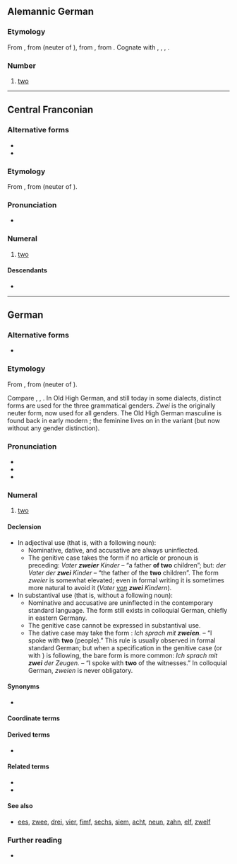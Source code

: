 {{also|Zwei|zwëi}}
==Alemannic German==
{{enum|gsw|ain|drüü|cardinal number|2}}

===Etymology===
From {{inh|gsw|gmh|zwei}}, from {{inh|gsw|goh|zwei}} (neuter of {{m|goh|zwēne}}), from {{inh|gsw|gem-pro|*twai}}, from {{inh|gsw|ine-pro|*dwóh₁}}. Cognate with {{cog|de|zwei}}, {{cog|nl|twee}}, {{cog|en|two}}, {{cog|is|tveir}}.

===Number===
{{head|gsw|number|cat2=cardinal numbers}}

# [[two]]

----

==Central Franconian==

===Alternative forms===
* {{alter|gmw-cfr|zwien||archaic masculine form}}
* {{alter|gmw-cfr|zwo|zwu||archaic feminine form}}

===Etymology===
{{dercat|gmw-cfr|gmw-pro|gem-pro|ine-pro|inh=3}}
From {{inh|gmw-cfr|gmh|zwei}}, from {{inh|gmw-cfr|goh|zwei}} (neuter of {{m|goh|zwēne}}).

===Pronunciation===
* {{IPA|gmw-cfr|/tsʋɛi̯/}}

===Numeral===
{{head|gmw-cfr|numeral}}

# {{lb|gmw-cfr|most dialects}} [[two]]

====Descendants====
* {{desc|hrx|zweu}}

----

==German==
{{cardinalbox|de|1|2|3|eins|drei|ord=zweite}}

===Alternative forms===
* {{alter|de|zwey|zway||obsolete}}

===Etymology===
{{dercat|de|gmw-pro|gem-pro|ine-pro|inh=3}}
From {{inh|de|gmh|zwei}}, from {{inh|de|goh|zwei}} (neuter of {{m|goh|zwēne}}).

Compare {{cog|nl|twee}}, {{cog|en|two}}, {{m|en|twain}}. In Old High German, and still today in some dialects, distinct forms are used for the three grammatical genders. ''Zwei'' is the originally neuter form, now used for all genders. The Old High German masculine {{m|goh|zwēne}} is found back in early modern {{m+|de|zween}}; the feminine {{m|goh|zwō}} lives on in the variant {{m|de|zwo}} (but now without any gender distinction).

===Pronunciation===
* {{IPA|de|/t͡svaɪ̯/|[t͡sʋaɪ̯]}}
* {{audio|de|De-zwei.ogg|audio}}
* {{rhymes|de|aɪ̯}}

===Numeral===
{{head|de|numeral}}

# [[two]] {{gloss|numerical value represented by the Arabic numeral 2; or ''describing a set with two components''}}

====Declension====
* In adjectival use (that is, with a following noun):
** Nominative, dative, and accusative are always uninflected.
** The genitive case takes the form '''{{m|de|zweier}}''' if no article or pronoun is preceding: ''Vater '''zweier''' Kinder'' – “a father '''of two''' children”; but: ''der Vater der '''zwei''' Kinder'' – “the father of the '''two''' children”. The form ''zweier'' is somewhat elevated; even in formal writing it is sometimes more natural to avoid it (''Vater <u>von</u> '''zwei''' Kindern'').
* In substantival use (that is, without a following noun):
** Nominative and accusative are uninflected in the contemporary standard language. The form {{m|de|zweie}} still exists in colloquial German, chiefly in eastern Germany.
** The genitive case cannot be expressed in substantival use.
** The dative case may take the form '''{{m|de|zweien}}''': ''Ich sprach mit '''zweien'''.'' – “I spoke with '''two''' (people).” This rule is usually observed in formal standard German; but when a specification in the genitive case (or with {{m|de|von|}}) is following, the bare form is more common: ''Ich sprach mit '''zwei''' der Zeugen.'' – “I spoke with '''two''' of the witnesses.” In colloquial German, ''zweien'' is never obligatory.

====Synonyms====
* {{l|de|zwo}}

====Coordinate terms====
{{de-cardinal}}

====Derived terms====
* {{l|de|Zweiklang}}

====Related terms====
* {{l|de|zwanzig}}
* {{l|de|zwölf}}

====See also====
* {{q|Silesian}} [[ees]], [[zwee]], [[drei]], [[vier]], [[fimf]], [[sechs]], [[siem]], [[acht]], [[neun]], [[zahn]], [[elf]], [[zwelf]]

===Further reading===
* {{R:Duden}}

{{cln|de|cardinal numbers}}